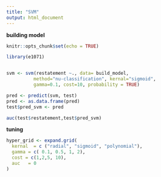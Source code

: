 ```yaml
---
title: "SVM"
output: html_document
---
```


**building model**
```r
knitr::opts_chunk$set(echo = TRUE)

library(e1071)   


svm <- svm(restatement ~., data= build_model, 
          method="nu-classification", kernal="sigmoid", 
          gamma=0.1, cost=10, probability = TRUE)

pred <- predict(svm, test)
pred <- as.data.frame(pred)
test$pred_svm <- pred

auc(test$restatement,test$pred_svm)
```

**tuning**

```r
hyper_grid <- expand.grid(
  kernal  = c ("radial", "sigmoid", "polynomial"),
  gamma = c( 0.1, 0.5, 1, 2),
  cost = c(1,2,5, 10),
  auc   = 0
)


```

